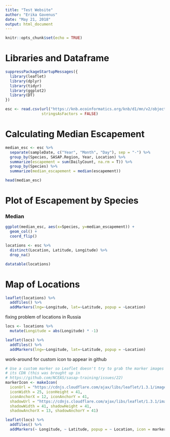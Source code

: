 ```yaml
---
title: "Test Website"
author: "Erika Gavenus"
date: "May 21, 2018"
output: html_document
---
```


```r
knitr::opts_chunk$set(echo = TRUE)
```

# Libraries and Dataframe
```r
suppressPackageStartupMessages({
  library(leaflet)
  library(dplyr)
  library(tidyr)
  library(ggplot2)
  library(DT)
})

```

```r
esc <- read.csv(url("https://knb.ecoinformatics.org/knb/d1/mn/v2/object/knb.92020.1", method = "libcurl"), 
                stringsAsFactors = FALSE)
```

# Calculating Median Escapement

```r
median_esc <- esc %>% 
  separate(sampleDate, c("Year", "Month", "Day"), sep = "-") %>% 
  group_by(Species, SASAP.Region, Year, Location) %>% 
  summarize(escapement = sum(DailyCount, na.rm = T)) %>% 
  group_by(Species) %>% 
  summarize(median_escapement = median(escapement))

head(median_esc)
```

# Plot of Escapement by Species
### Median
```r
ggplot(median_esc, aes(x=Species, y=median_escapement)) +
  geom_col() +
  coord_flip()

```

```r
locations <- esc %>% 
  distinct(Location, Latitude, Longitude) %>% 
  drop_na()

datatable(locations)
```

# Map of Locations

```r
leaflet(locations) %>% 
  addTiles() %>% 
  addMarkers(lng=~Longitude, lat=~Latitude, popup = ~Location)
```

fixing problem of locations in Russia
```r
locs <- locations %>% 
  mutate(Longitude = abs(Longitude) * -1)

leaflet(locs) %>% 
  addTiles() %>% 
  addMarkers(lng=~Longitude, lat=~Latitude, popup = ~Location)

```

work-around for custom icon to appear in github
```r
# Use a custom marker so Leaflet doesn't try to grab the marker images from 
# its CDN (this was brought up in 
# https://github.com/NCEAS/sasap-training/issues/22)
markerIcon <- makeIcon(
  iconUrl = "https://cdnjs.cloudflare.com/ajax/libs/leaflet/1.3.1/images/marker-icon.png",
  iconWidth = 25, iconHeight = 41,
  iconAnchorX = 12, iconAnchorY = 41,
  shadowUrl = "https://cdnjs.cloudflare.com/ajax/libs/leaflet/1.3.1/images/marker-shadow.png",
  shadowWidth = 41, shadowHeight = 41,
  shadowAnchorX = 13, shadowAnchorY = 41)
```

```r
leaflet(locs) %>% 
  addTiles() %>% 
  addMarkers(~ Longitude, ~ Latitude, popup = ~ Location, icon = markerIcon)
```

